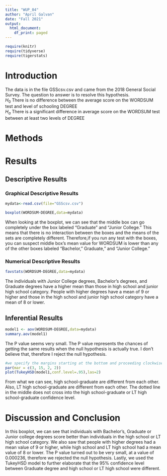 ```yaml
---
title: "WUP_04"
author: "April Galvan"
date: "Fall 2021"
output:
  html_document:
    df_print: paged
---
```


```r
require(knitr)
require(tidyverse)
require(tigerstats)

```

# Introduction

<!--In this section you explain what you are trying to show.  Where did the data come from?  What is the research or other question you are trying to answer?!-->

The data is in the file GSScsv.csv and came from the 2018 General Social Survey.  The question to answer is to resolve this hypothesis.  
$H_0$ There is no difference between the average score on the WORDSUM test and level of schooling DEGREE  
$H_a$ There is a significant difference in average score on the WORDSUM test between at least two levels of DEGREE  

# Methods

<!--Decide on your methods:  use "variable analysis" or other appropriate descriptors.  Make sure to choose at least one graphical method and at least one numerical method.!-->

# Results

<!--Divide this section into two sub-sections:  One for your descriptive  results and one for your inferential results.!-->

## Descriptive Results

### Graphical Descriptive Results

<!--Graphical results here.  Make sure to show your code.  Provide appropriate labels for axes, giving units if possible, and provide a good title for the graph, too.  Use the graphical results to describe the patterns if any that exist in the data as focused toward the research question!-->
```r
mydata<-read.csv(file="GSScsv.csv")
```
```r
boxplot(WORDSUM~DEGREE,data=mydata)
```

When looking at the boxplot, we can see that the middle box can go completely under the box labeled "Graduate" and "Junior College." This means that there is no interaction between the boxes and the means of the sets are completely different. Therefore,if you run any test with the boxes, you can suspect middle box's mean value for WORDSUM is lower than any of the other boxes labeled "Bachelor," Graduate," and "Junior College."

### Numerical Descriptive Results

<!--Numerical results go here. Use the numerical results to describe the patterns if any that exist in the data as focused toward the research question!-->
```r
favstats(WORDSUM~DEGREE,data=mydata)
```

The individuals with Junior College degrees, Bachelor’s degrees, and Graduate degrees have a higher mean than those in high school and junior high school category. People with higher degrees have a mean of 9 or higher and those in the high school and junior high school category have a mean of 8 or lower. 

## Inferential Results

<!--State hypothesis clearly.  Make sure your discussion of the inferential test covers all the aspects that the test output produces, such as test statistic, p-value etc.  Make a decision about the null hypothesis, explain the assumptions on which the selected test/procedure was based, and why the chosen procedure satisfys the assumptions and is appropriate to answer the research question!-->
```r
model1 <- aov(WORDSUM~DEGREE,data=mydata)
summary.aov(model1)
```

The P value seems very small. The P value represents the chances of getting the same results when the null hypothesis is actually true. I don't believe that, therefore I reject the null hypothesis.

```r
#we specify the margins starting at the bottom and proceeding clockwise - thus 8.7 is the left side margin to hold the names of the factors
par(mar = c(3, 15, 2, 2))
plot(TukeyHSD(model1,conf.level=.95),las=2)
```

From what we can see, high school-graduate are different from each other. Also, LT high school-graduate are different from each other. The dotted line in the middle does not cross into the high school-graduate or LT high school-graduate confidence level.

# Discussion and Conclusion

<!--Discussion and conclusion here.  If you found a relationship be sure to consider whether the relationship occurs because one of the variavbles causes the other, or whether they perhasps are related for some other reason.  Watch the chapter 6 videos from the GeorgeTown videos collection.!-->

In this boxplot, we can see that individuals with Bachelor's, Graduate or Junior college degrees score better than individuals in the high school or LT high school category. We also saw that people with higher degrees had a mean value of 9 or higher, while high school and LT high school had a mean value of 8 or lower. The P value turned out to be very small, at a value of 0.000236, therefore we rejected the null hypothesis. Lastly, we used the TukeyHSD model to further elaborate that the 95% confidence level between Graduate degree and high school or LT high school were different.